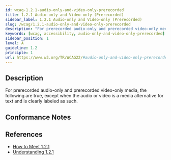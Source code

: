 ```yaml
---
id: wcag-1.2.1-audio-only-and-video-only-prerecorded
title: 1.2.1 Audio-only and Video-only (Prerecorded)
sidebar_label: 1.2.1 Audio-only and Video-only (Prerecorded)
slug: /wcag/1.2.1-audio-only-and-video-only-prerecorded
description: "For prerecorded audio-only and prerecorded video-only media, the following are true, except when the audio or video is a media alternative for text and is clearly labeled as such."
keywords: [wcag, accessibility, audio-only-and-video-only-prerecorded]
sidebar_position: 1
level: A
guideline: 1.2
principle: 1
url: https://www.w3.org/TR/WCAG22/#audio-only-and-video-only-prerecorded
---
```


## Description

For prerecorded audio-only and prerecorded video-only media, the following are true, except when the audio or video is a media alternative for text and is clearly labeled as such.

## Conformance Notes

<Project name="ads">
</Project>

<Project name="scix">
  <NonApplicable/>
</Project>

## References

- [How to Meet 1.2.1](https://www.w3.org/WAI/WCAG22/quickref/#audio-only-and-video-only-prerecorded)
- [Understanding 1.2.1](https://www.w3.org/WAI/WCAG22/Understanding/audio-only-and-video-only-prerecorded.html)
